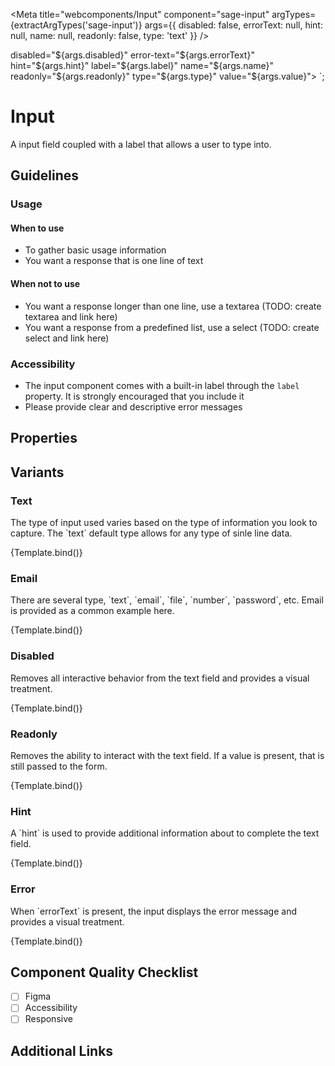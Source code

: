 

<Meta
  title="webcomponents/Input"
  component="sage-input"
  argTypes={extractArgTypes('sage-input')}
  args={{
    disabled: false,
    errorText: null,
    hint: null,
    name: null,
    readonly: false,
    type: 'text'
}}
/>

  disabled="${args.disabled}"
  error-text="${args.errorText}"
  hint="${args.hint}"
  label="${args.label}"
  name="${args.name}"
  readonly="${args.readonly}"
  type="${args.type}"
  value="${args.value}">
</sage-input>`;

# Input

<p>
  A input field coupled with a label that allows a user to type into.
</p>

## Guidelines

### Usage
#### When to use

- To gather basic usage information
- You want a response that is one line of text

#### When not to use
- You want a response longer than one line, use a textarea (TODO: create textarea and link here)
- You want a response from a predefined list, use a select (TODO: create select and link here)

### Accessibility
- The input component comes with a built-in label through the `label` property.   It is strongly encouraged that you include it
- Please provide clear and descriptive error messages

## Properties
<ArgsTable of="sage-input" />

## Variants

### Text
<p>The type of input used varies based on the type of information you look to capture. The `text` default type allows for any type of sinle line data.</p>

<Canvas>
  <Story name="Text" args={{ label: 'Name', type: 'text', value: 'Frank Dux' }}>
    {Template.bind()}
  </Story>
</Canvas>

### Email
<p>There are several type, `text`, `email`, `file`, `number`, `password`, etc. Email is provided as a common example here.</p>

<Canvas>
  <Story name="Email" args={{ label: 'Email', type: 'email', value: 'user123@test.com' }}>
    {Template.bind()}
  </Story>
</Canvas>

### Disabled
<p>Removes all interactive behavior from the text field and provides a visual treatment.</p>

<Canvas>
  <Story name="Disabled" args={{ label: 'Email', disabled: true, type: 'email', value: 'user123@test.com' }}>
    {Template.bind()}
  </Story>
</Canvas>

### Readonly
<p class="my-readonly">Removes the ability to interact with the text field. If a value is present, that is still passed to the form.</p>

<Canvas>
  <Story name="Readonly" args={{ label: 'Email', readonly: true, type: 'email', value: 'user123@test.com' }}>
    {Template.bind()}
  </Story>
</Canvas>

### Hint
<p>A `hint` is used to provide additional information about to complete the text field.</p>

<Canvas>
  <Story name="Hint" args={{ hint: 'Please use the correct format', label: 'Email', type: 'email', value: 'user123@test.com' }}>
    {Template.bind()}
  </Story>
</Canvas>

### Error
<p>When `errorText` is present, the input displays the error message and provides a visual treatment.</p>

<Canvas>
  <Story name="Error" args={{ errorText:'Please provide a valid Email address', label: 'Email', type: 'email', value: 'user123test' }}>
    {Template.bind()}
  </Story>
</Canvas>

## Component Quality Checklist
- [ ] Figma
- [ ] Accessibility
- [ ] Responsive

## Additional Links

